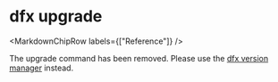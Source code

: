
# dfx upgrade

<MarkdownChipRow labels={["Reference"]} />

The upgrade command has been removed.  Please use the [dfx version manager][dfxvm] instead.

[dfxvm]: https://github.com/dfinity/dfxvm
